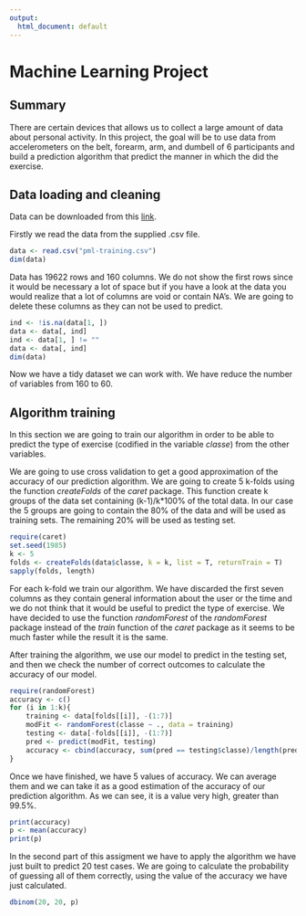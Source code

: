 ```yaml
---
output:
  html_document: default
---
```


Machine Learning Project
==================================

## Summary
There are certain devices that allows us to collect a large amount of data about personal activity. In this project, the goal will be to use data from accelerometers on the belt, forearm, arm, and dumbell of 6 participants and build a prediction algorithm that predict the manner in which the did the exercise.

## Data loading and cleaning
Data can be downloaded from this [link](https://d396qusza40orc.cloudfront.net/predmachlearn/pml-training.csv).

Firstly we read the data from the supplied .csv file.
```r
data <- read.csv("pml-training.csv")
dim(data)
```
Data has 19622 rows and 160 columns. We do not show the first rows since it would be necessary a lot of space but if you have a look at the data you would realize that a lot of columns are void or contain NA's. We are going to delete these columns as they can not be used to predict.

```r
ind <- !is.na(data[1, ])
data <- data[, ind]
ind <- data[1, ] != ""
data <- data[, ind]
dim(data)
```
Now we have a tidy dataset we can work with. We have reduce the number of variables from 160 to 60.

## Algorithm training

In this section we are going to train our algorithm in order to be able to predict the type of exercise (codified in the variable *classe*) from the other variables.

We are going to use cross validation to get a good approximation of the accuracy of our prediction algorithm. We are going to create 5 k-folds using the function *createFolds* of the *caret* package. This function create k groups of the data set containing (k-1)/k*100% of the total data. In our case the 5 groups are going to contain the 80% of the data and will be used as training sets. The remaining 20% will be used as testing set.
```r
require(caret)
set.seed(1985)
k <- 5
folds <- createFolds(data$classe, k = k, list = T, returnTrain = T)
sapply(folds, length)
```

For each k-fold we train our algorithm. We have discarded the first seven columns as they contain general information about the user or the time and we do not think that it would be useful to predict the type of exercise. We have decided to use the function *randomForest* of the *randomForest* package instead of the *train* function of the *caret* package as it seems to be much faster while the result it is the same.

After training the algorithm, we use our model to predict in the testing set, and then we check the number of correct outcomes to calculate the accuracy of our model.
```r
require(randomForest)
accuracy <- c()
for (i in 1:k){
    training <- data[folds[[i]], -(1:7)]
    modFit <- randomForest(classe ~ ., data = training)
    testing <- data[-folds[[i]], -(1:7)]
    pred <- predict(modFit, testing)
    accuracy <- cbind(accuracy, sum(pred == testing$classe)/length(pred))
}
```

Once we have finished, we have 5 values of accuracy. We can average them and we can take it as a good estimation of the accuracy of our prediction algorithm. As we can see, it is a value very high, greater than 99.5%.
```r
print(accuracy)
p <- mean(accuracy)
print(p)
```

In the second part of this assigment we have to apply the algorithm we have just built to predict 20 test cases. We are going to calculate the probability of guessing all of them correctly, using the value of the accuracy we have just calculated.

```r
dbinom(20, 20, p)
```








